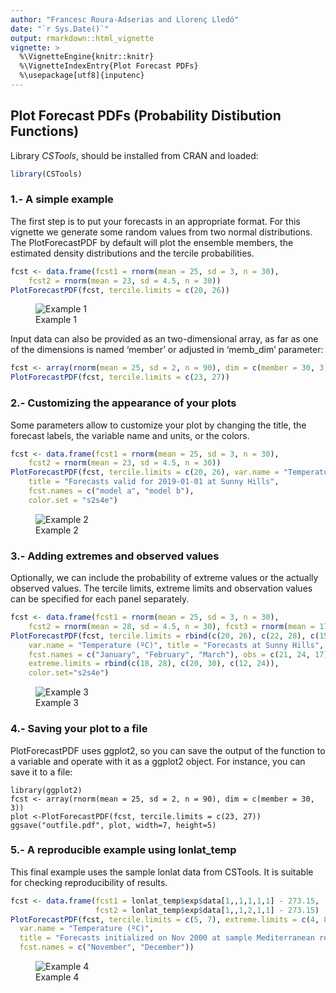```yaml
---
author: "Francesc Roura-Adserias and Llorenç Lledó"
date: "`r Sys.Date()`"
output: rmarkdown::html_vignette
vignette: >
  %\VignetteEngine{knitr::knitr}
  %\VignetteIndexEntry{Plot Forecast PDFs}
  %\usepackage[utf8]{inputenc}
---
```


Plot Forecast PDFs (Probability Distibution Functions)
------------------------------------------

Library *CSTools*, should be installed from CRAN and loaded:


```r
library(CSTools)
```

### 1.- A simple example

The first step is to put your forecasts in an appropriate format. For this vignette we generate some random values from two normal distributions. The PlotForecastPDF by default will plot the ensemble members, the estimated density distributions and the tercile probabilities.

```r
fcst <- data.frame(fcst1 = rnorm(mean = 25, sd = 3, n = 30), 
	fcst2 = rnorm(mean = 23, sd = 4.5, n = 30))
PlotForecastPDF(fcst, tercile.limits = c(20, 26))
```

![Example 1](./Figures/PlotForecastPDF_ex1.png)

Input data can also be provided as an two-dimensional array, as far as one of the dimensions is named 'member' or adjusted in 'memb_dim' parameter:

```r
fcst <- array(rnorm(mean = 25, sd = 2, n = 90), dim = c(member = 30, 3))
PlotForecastPDF(fcst, tercile.limits = c(23, 27))
```

### 2.- Customizing the appearance of your plots 
Some parameters allow to customize your plot by changing the title, the forecast labels, the variable name and units, or the colors. 

```r
fcst <- data.frame(fcst1 = rnorm(mean = 25, sd = 3, n = 30),
	fcst2 = rnorm(mean = 23, sd = 4.5, n = 30))
PlotForecastPDF(fcst, tercile.limits = c(20, 26), var.name = "Temperature (ºC)",
	title = "Forecasts valid for 2019-01-01 at Sunny Hills", 
	fcst.names = c("model a", "model b"),
	color.set = "s2s4e")
```
![Example 2](./Figures/PlotForecastPDF_ex2.png)

### 3.- Adding extremes and observed values
Optionally, we can include the probability of extreme values or the actually observed values. The tercile limits, extreme limits and observation values can be specified for each panel separately.

```r
fcst <- data.frame(fcst1 = rnorm(mean = 25, sd = 3, n = 30), 
	fcst2 = rnorm(mean = 28, sd = 4.5, n = 30), fcst3 = rnorm(mean = 17, sd = 3, n = 30))
PlotForecastPDF(fcst, tercile.limits = rbind(c(20, 26), c(22, 28), c(15, 22)), 
	var.name = "Temperature (ºC)", title = "Forecasts at Sunny Hills", 
	fcst.names = c("January", "February", "March"), obs = c(21, 24, 17), 
	extreme.limits = rbind(c(18, 28), c(20, 30), c(12, 24)),
	color.set="s2s4e")
```

![Example 3](./Figures/PlotForecastPDF_ex3.png)

### 4.- Saving your plot to a file
PlotForecastPDF uses ggplot2, so you can save the output of the function to a variable and operate with it as a ggplot2 object. For instance, you can save it to a file:

```
library(ggplot2)
fcst <- array(rnorm(mean = 25, sd = 2, n = 90), dim = c(member = 30, 3))
plot <-PlotForecastPDF(fcst, tercile.limits = c(23, 27))
ggsave("outfile.pdf", plot, width=7, height=5)
```

### 5.- A reproducible example using lonlat_temp
This final example uses the sample lonlat data from CSTools. It is suitable for checking reproducibility of results.

```r
fcst <- data.frame(fcst1 = lonlat_temp$exp$data[1,,1,1,1,1] - 273.15,
                   fcst2 = lonlat_temp$exp$data[1,,1,2,1,1] - 273.15)
PlotForecastPDF(fcst, tercile.limits = c(5, 7), extreme.limits = c(4, 8), 
  var.name = "Temperature (ºC)",
  title = "Forecasts initialized on Nov 2000 at sample Mediterranean region", 
  fcst.names = c("November", "December"))
```

![Example 4](./Figures/PlotForecastPDF_ex4.png)
